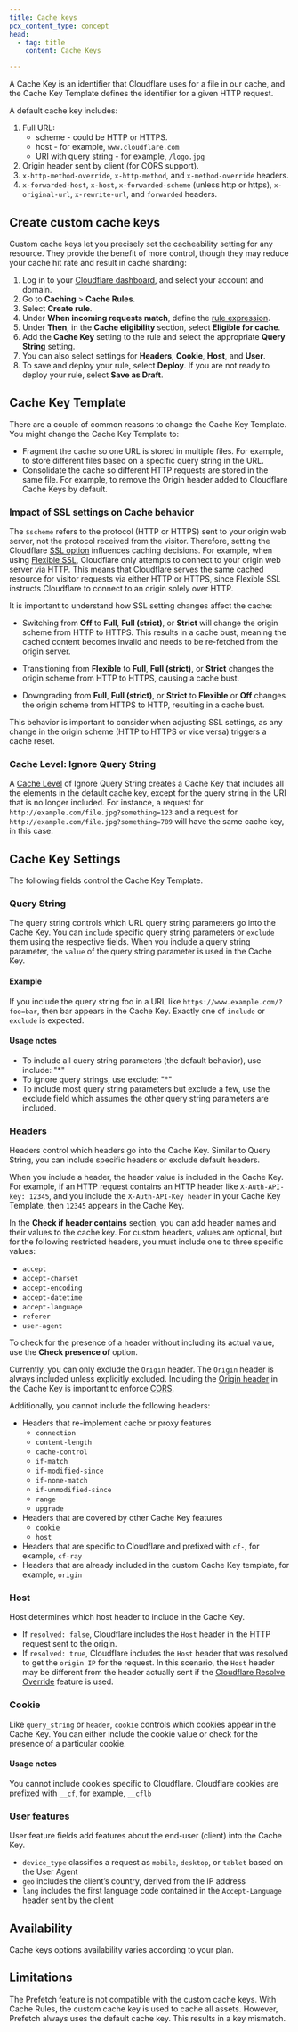 ```yaml
---
title: Cache keys
pcx_content_type: concept
head:
  - tag: title
    content: Cache Keys

---
```



A Cache Key is an identifier that Cloudflare uses for a file in our cache, and the Cache Key Template defines the identifier for a given HTTP request.

A default cache key includes:

1. Full URL:
   * scheme - could be HTTP or HTTPS.
   * host - for example, `www.cloudflare.com`
   * URI with query string - for example, `/logo.jpg`
2. Origin header sent by client (for CORS support).
3. `x-http-method-override`, `x-http-method`, and `x-method-override` headers.
4. `x-forwarded-host`, `x-host`, `x-forwarded-scheme` (unless http or https), `x-original-url`, `x-rewrite-url`, and `forwarded` headers.

## Create custom cache keys

Custom cache keys let you precisely set the cacheability setting for any resource. They provide the benefit of more control, though they may reduce your cache hit rate and result in cache sharding:

1. Log in to your [Cloudflare dashboard](https://dash.cloudflare.com), and select your account and domain.
2. Go to **Caching** > **Cache Rules**.
3. Select **Create rule**.
4. Under **When incoming requests match**, define the [rule expression](/ruleset-engine/rules-language/expressions/edit-expressions/#expression-builder).
5. Under **Then**, in the **Cache eligibility** section, select **Eligible for cache**.
6. Add the **Cache Key** setting to the rule and select the appropriate **Query String** setting.
7. You can also select settings for **Headers**, **Cookie**, **Host**, and **User**.
8. To save and deploy your rule, select **Deploy**. If you are not ready to deploy your rule, select **Save as Draft**.

## Cache Key Template

There are a couple of common reasons to change the Cache Key Template. You might change the Cache Key Template to:

* Fragment the cache so one URL is stored in multiple files. For example, to store different files based on a specific query string in the URL.
* Consolidate the cache so different HTTP requests are stored in the same file. For example, to remove the Origin header added to Cloudflare Cache Keys by default.

### Impact of SSL settings on Cache behavior

The `$scheme` refers to the protocol (HTTP or HTTPS) sent to your origin web server, not the protocol received from the visitor. Therefore, setting the Cloudflare [SSL option](/ssl/origin-configuration/ssl-modes/) influences caching decisions. For example, when using [Flexible SSL](/ssl/origin-configuration/ssl-modes/flexible/), Cloudflare only attempts to connect to your origin web server via HTTP. This means that Cloudflare serves the same cached resource for visitor requests via either HTTP or HTTPS, since Flexible SSL instructs Cloudflare to connect to an origin solely over HTTP.

It is important to understand how SSL setting changes affect the cache:

- Switching from **Off** to **Full**, **Full (strict)**, or **Strict** will change the origin scheme from HTTP to HTTPS. This results in a cache bust, meaning the cached content becomes invalid and needs to be re-fetched from the origin server.

- Transitioning from **Flexible** to **Full**, **Full (strict)**, or **Strict** changes the origin scheme from HTTP to HTTPS, causing a cache bust.

- Downgrading from **Full**, **Full (strict)**, or **Strict** to **Flexible** or **Off** changes the origin scheme from HTTPS to HTTP, resulting in a cache bust.

This behavior is important to consider when adjusting SSL settings, as any change in the origin scheme (HTTP to HTTPS or vice versa) triggers a cache reset.

### Cache Level: Ignore Query String

A [Cache Level](/cache/how-to/set-caching-levels/) of Ignore Query String creates a Cache Key that includes all the elements in the default cache key, except for the query string in the URI that is no longer included. For instance, a request for `http://example.com/file.jpg?something=123` and a request for `http://example.com/file.jpg?something=789` will have the same cache key, in this case.

## Cache Key Settings

The following fields control the Cache Key Template.

### Query String

The query string controls which URL query string parameters go into the Cache Key. You can `include` specific query string parameters or `exclude` them using the respective fields. When you include a query string parameter, the `value` of the query string parameter is used in the Cache Key.

#### Example

If you include the query string foo in a URL like `https://www.example.com/?foo=bar`, then bar appears in the Cache Key. Exactly one of `include` or `exclude` is expected.

#### Usage notes

* To include all query string parameters (the default behavior), use include: "\*"
* To ignore query strings, use exclude: "\*"
* To include most query string parameters but exclude a few, use the exclude field which assumes the other query string parameters are included.

### Headers

Headers control which headers go into the Cache Key. Similar to Query String, you can include specific headers or exclude default headers.

When you include a header, the header value is included in the Cache Key. For example, if an HTTP request contains an HTTP header like `X-Auth-API-key: 12345`, and you include the `X-Auth-API-Key header` in your Cache Key Template, then `12345` appears in the Cache Key.

In the **Check if header contains** section, you can add header names and their values to the cache key. For custom headers, values are optional, but for the following restricted headers, you must include one to three specific values:

  * `accept`
  * `accept-charset`
  * `accept-encoding`
  * `accept-datetime`
  * `accept-language`
  * `referer`
  * `user-agent`

To check for the presence of a header without including its actual value, use the **Check presence of** option.

Currently, you can only exclude the `Origin` header. The `Origin` header is always included unless explicitly excluded. Including the [Origin header](https://developer.mozilla.org/en-US/docs/Web/HTTP/Headers/Origin) in the Cache Key is important to enforce [CORS](https://developer.mozilla.org/en-US/docs/Glossary/CORS).

Additionally, you cannot include the following headers:

* Headers that re-implement cache or proxy features
  * `connection`
  * `content-length`
  * `cache-control`
  * `if-match`
  * `if-modified-since`
  * `if-none-match`
  * `if-unmodified-since`
  * `range`
  * `upgrade`
* Headers that are covered by other Cache Key features
  * `cookie`
  * `host`
* Headers that are specific to Cloudflare and prefixed with `cf-`, for example, `cf-ray`
* Headers that are already included in the custom Cache Key template, for example, `origin`

### Host

Host determines which host header to include in the Cache Key.

* If `resolved: false`, Cloudflare includes the `Host` header in the HTTP request sent to the origin.
* If `resolved: true`, Cloudflare includes the `Host` header that was resolved to get the `origin IP` for the request. In this scenario, the `Host` header may be different from the header actually sent if the [Cloudflare Resolve Override](/rules/page-rules/how-to/override-url-or-ip-address/) feature is used.

### Cookie

Like `query_string` or `header`, `cookie` controls which cookies appear in the Cache Key. You can either include the cookie value or check for the presence of a particular cookie.

#### Usage notes

You cannot include cookies specific to Cloudflare. Cloudflare cookies are prefixed with `__cf`, for example, `__cflb`

### User features

User feature fields add features about the end-user (client) into the Cache Key.

* `device_type` classifies a request as `mobile`, `desktop`, or `tablet` based on the User Agent
* `geo` includes the client’s country, derived from the IP address
* `lang` includes the first language code contained in the `Accept-Language` header sent by the client

## Availability

Cache keys options availability varies according to your plan.

<FeatureTable id="cache.cache_key" />

## Limitations

The Prefetch feature is not compatible with the custom cache keys. With Cache Rules, the custom cache key is used to cache all assets. However, Prefetch always uses the default cache key. This results in a key mismatch.
